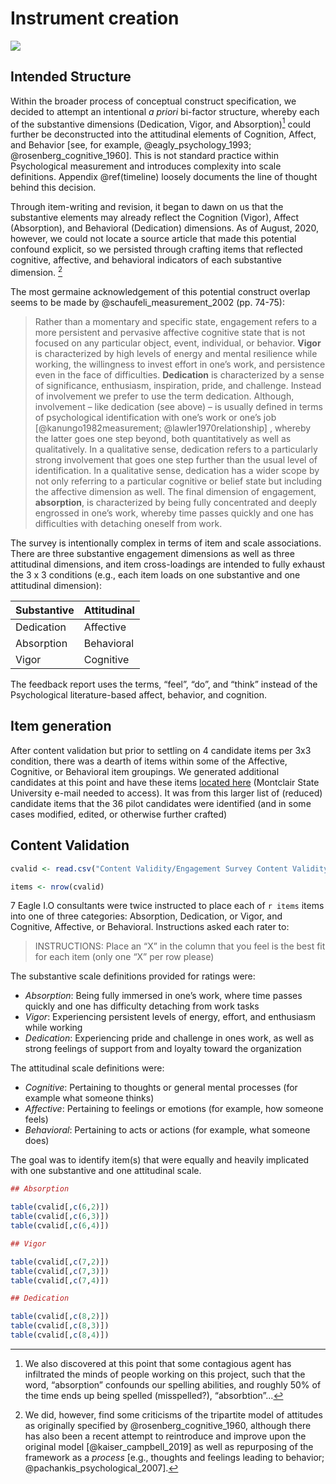 # Instrument creation

![](Images\develop.jpg)

## Intended Structure {#ABCDAV}

Within the broader process of conceptual construct specification, we decided to attempt an intentional *a priori* bi-factor structure, whereby each of the substantive dimensions (Dedication, Vigor, and Absorption)[^1] could further be deconstructed into the attitudinal elements of Cognition, Affect, and Behavior [see, for example, @eagly_psychology_1993; @rosenberg_cognitive_1960]. This is not standard practice within Psychological measurement and introduces complexity into scale definitions. Appendix \@ref(timeline) loosely documents the line of thought behind this decision. 

Through item-writing and revision, it began to dawn on us that the substantive elements may already reflect the Cognition (Vigor), Affect (Absorption), and Behavioral (Dedication) dimensions. As of August, 2020, however, we could not locate a source article that made this potential confound explicit, so we persisted through crafting items that reflected cognitive, affective, and behavioral indicators of each substantive dimension. [^2]

The most germaine acknowledgement of this potential construct overlap seems to be made by @schaufeli_measurement_2002 (pp. 74-75):

>Rather than a momentary and specific state, engagement refers to a more persistent and pervasive affective cognitive state that is not focused on any particular object, event, individual, or behavior. **Vigor** is characterized by high levels of energy and mental resilience while working, the willingness to invest effort in one’s work, and persistence even in the face of difficulties. **Dedication** is characterized by a sense of significance, enthusiasm, inspiration, pride, and challenge. Instead of involvement we prefer to use the term dedication. Although, involvement – like dedication (see above) – is usually defined in terms of psychological identification with one’s work or one’s job [@kanungo1982measurement; @lawler1970relationship] , whereby the latter goes one step beyond, both quantitatively as well as qualitatively. In a qualitative sense, dedication refers to a particularly strong involvement that goes one step further than the usual level of identification. In a qualitative sense, dedication has a wider scope by not only referring to a particular cognitive or belief state but including the affective dimension as well. The final dimension of engagement, **absorption**, is characterized by being fully concentrated and deeply engrossed in one’s work, whereby time passes quickly and one has difficulties with detaching oneself from work.

The survey is intentionally complex in terms of item and scale associations. There are three substantive engagement dimensions as well as three attitudinal dimensions, and item cross-loadings are intended to fully exhaust the 3 x 3 conditions (e.g., each item loads on one substantive and one attitudinal dimension): 

| Substantive    | Attitudinal   |
|----------------|---------------|
| Dedication     | Affective     |
| Absorption     | Behavioral    |
| Vigor          | Cognitive     |

The feedback report uses the terms, "feel", "do", and "think" instead of the Psychological literature-based affect, behavior, and cognition.

[^1]: We also discovered at this point that some contagious agent has infiltrated the minds of people working on this project, such that the word, "absorption" confounds our spelling abilities, and roughly 50% of the time ends up being spelled (misspelled?), "absorbtion"...

[^2]: We did, however, find some criticisms of the tripartite model of attitudes as originally specified by @rosenberg_cognitive_1960, although there has also been a recent attempt to reintroduce and improve upon the original model [@kaiser_campbell_2019] as well as repurposing of the framework as a *process* [e.g., thoughts and feelings leading to behavior; @pachankis_psychological_2007].

## Item generation

After content validation but prior to settling on 4 candidate items per 3x3 condition, there was a dearth of items within some of the Affective, Cognitive, or Behavioral item groupings. We generated additional candidates at this point and have these items [located here](https://docs.google.com/document/d/1whB4Ve4aDDl3bxx3dIlloouTDy1ScCcxrT3gK6s9DyU/edit?usp=sharing) (Montclair State University e-mail needed to access). It was from this larger list of (reduced) candidate items that the 36 pilot candidates were identified (and in some cases modified, edited, or otherwise further crafted)


## Content Validation {#CValid}

```r

cvalid <- read.csv("Content Validity/Engagement Survey Content Validity.csv")

items <- nrow(cvalid)

```

7 Eagle I.O consultants were twice instructed to place each of `r items` items into one of three categories: Absorption, Dedication, or Vigor, and Cognitive, Affective, or Behavioral. Instructions asked each rater to:

> INSTRUCTIONS: Place an "X" in the column that you feel is the best fit for each item (only one "X" per row please)

The substantive scale definitions provided for ratings were: 

+ *Absorption*: Being fully immersed in one’s work, where time passes quickly and one has difficulty detaching from work tasks
+ *Vigor*: Experiencing persistent levels of energy, effort, and enthusiasm while working
+ *Dedication*: Experiencing pride and challenge in ones work, as well as strong feelings of support from and loyalty toward the organization

The attitudinal scale definitions were:

+ *Cognitive*: Pertaining to thoughts or general mental processes (for example what someone thinks)
+ *Affective*: Pertaining to feelings or emotions (for example, how someone feels)
+ *Behavioral*: Pertaining to acts or actions (for example, what someone does) 

The goal was to identify item(s) that were equally and heavily implicated with one substantive and one attitudinal scale.

```r
## Absorption

table(cvalid[,c(6,2)])
table(cvalid[,c(6,3)])
table(cvalid[,c(6,4)])
```

```r
## Vigor

table(cvalid[,c(7,2)])
table(cvalid[,c(7,3)])
table(cvalid[,c(7,4)])
```

```r
## Dedication

table(cvalid[,c(8,2)])
table(cvalid[,c(8,3)])
table(cvalid[,c(8,4)])
```

